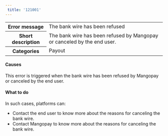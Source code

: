 ```yaml
---  
 title: '121001'  
---  
```

  
<table>
    <tbody>
        <tr>
            <th class="header"><strong>Error message</strong></th>
            <td class="table-content">The bank wire has been refused</td>
        </tr>
        <tr>
            <th class="header"><strong>Short description</strong></th>
            <td class="table-content">The bank wire has been refused by Mangopay or canceled by the end user.</td>
        </tr>
        <tr>
            <th class="header"><strong>Categories</strong></th>
            <td class="table-content">  
<div class="label">Payout</div>
</td>
        </tr>
    </tbody>
</table>  

#### Causes  

This error is triggered when the bank wire has been refused by Mangopay or canceled by the end user.  

#### What to do  

In such cases, platforms can:  
- Contact the end user to know more about the reasons for canceling the bank wire.  
- Contact Mangopay to know more about the reasons for canceling the bank wire.